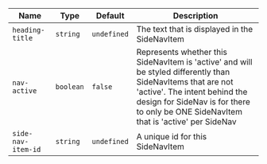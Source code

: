 
  | Name | Type | Default | Description |
| --- | --- | --- | --- |
| `heading-title` | `string` | `undefined` | The text that is displayed in the SideNavItem |
| `nav-active` | `boolean` | `false` | Represents whether this SideNavItem is 'active' and will be styled differently than SideNavItems that are not 'active'. The intent behind the design for SideNav is for there to only be ONE SideNavItem that is 'active' per SideNav |
| `side-nav-item-id` | `string` | `undefined` | A unique id for this SideNavItem |

